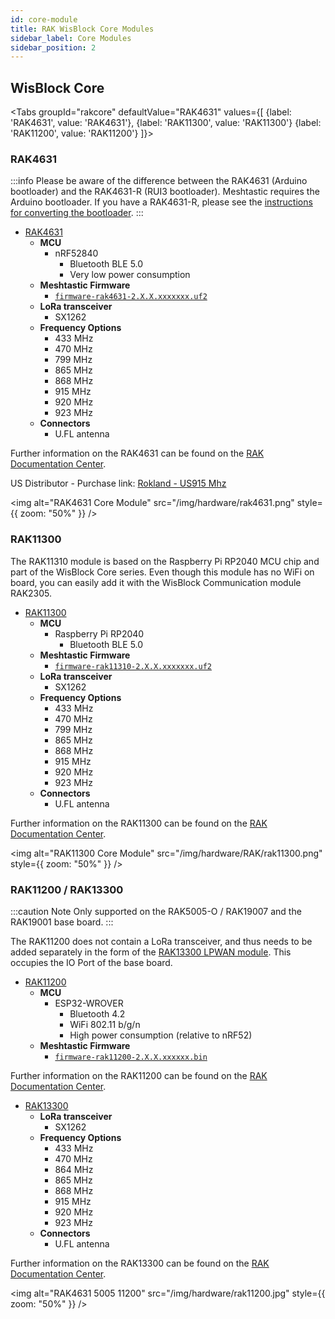 ```yaml
---
id: core-module
title: RAK WisBlock Core Modules
sidebar_label: Core Modules
sidebar_position: 2
---
```



## WisBlock Core

<Tabs
groupId="rakcore"
defaultValue="RAK4631"
values={[
{label: 'RAK4631', value: 'RAK4631'},
{label: 'RAK11300', value: 'RAK11300'}
{label: 'RAK11200', value: 'RAK11200'}
]}>

<TabItem value="RAK4631">

### RAK4631

:::info
Please be aware of the difference between the RAK4631 (Arduino bootloader) and the RAK4631-R (RUI3 bootloader). Meshtastic requires the Arduino bootloader. If you have a RAK4631-R, please see the [instructions for converting the bootloader](/docs/getting-started/flashing-firmware/nrf52/convert-rak4631r).
:::

- [RAK4631](https://store.rakwireless.com/products/rak4631-lpwan-node?variant=37505443856582)
  - **MCU**
    - nRF52840
      - Bluetooth BLE 5.0
      - Very low power consumption
  - **Meshtastic Firmware**
    - [`firmware-rak4631-2.X.X.xxxxxxx.uf2`](/downloads)
  - **LoRa transceiver**
    - SX1262
  - **Frequency Options**
    - 433 MHz
    - 470 MHz
    - 799 MHz
    - 865 MHz
    - 868 MHz
    - 915 MHz
    - 920 MHz
    - 923 MHz
  - **Connectors**
    - U.FL antenna

Further information on the RAK4631 can be found on the [RAK Documentation Center](https://docs.rakwireless.com/Product-Categories/WisBlock/RAK4631/Overview/#product-description).

US Distributor - Purchase link: [Rokland - US915 Mhz](https://store.rokland.com/products/rak-wireless-rak4631-nordic-nrf52840-ble-core-module-for-lorawan-with-lora-sx1262)

<img
  alt="RAK4631 Core Module"
  src="/img/hardware/rak4631.png"
  style={{ zoom: "50%" }}
/>

</TabItem>
<TabItem value="RAK11200">

### RAK11300

The RAK11310 module is based on the Raspberry Pi RP2040 MCU chip and part of the WisBlock Core series. Even though this module has no WiFi on board, you can easily add it with the WisBlock Communication module RAK2305.

- [RAK11300](https://store.rakwireless.com/products/rak11310-wisblock-lpwan-module?variant=40830755471558)
  - **MCU**
    - Raspberry Pi RP2040
      - Bluetooth BLE 5.0
  - **Meshtastic Firmware**
    - [`firmware-rak11310-2.X.X.xxxxxxx.uf2`](/downloads)
  - **LoRa transceiver**
    - SX1262
  - **Frequency Options**
    - 433 MHz
    - 470 MHz
    - 799 MHz
    - 865 MHz
    - 868 MHz
    - 915 MHz
    - 920 MHz
    - 923 MHz
  - **Connectors**
    - U.FL antenna

Further information on the RAK11300 can be found on the [RAK Documentation Center](https://docs.rakwireless.com/Product-Categories/WisBlock/RAK11310/Overview/).


<img
  alt="RAK11300 Core Module"
  src="/img/hardware/RAK/rak11300.png"
  style={{ zoom: "50%" }}
/>

</TabItem>
<TabItem value="RAK11300">




### RAK11200 / RAK13300

:::caution Note
Only supported on the RAK5005-O / RAK19007 and the RAK19001 base board.
:::

The RAK11200 does not contain a LoRa transceiver, and thus needs to be added separately in the form of the [RAK13300 LPWAN module](https://store.rakwireless.com/products/rak13300-wisblock-lpwan). This occupies the IO Port of the base board.

- [RAK11200](https://store.rakwireless.com/products/wiscore-esp32-module-rak11200)
  - **MCU**
    - ESP32-WROVER
      - Bluetooth 4.2
      - WiFi 802.11 b/g/n
      - High power consumption (relative to nRF52)
  - **Meshtastic Firmware**
    - [`firmware-rak11200-2.X.X.xxxxxx.bin`](/downloads)

Further information on the RAK11200 can be found on the [RAK Documentation Center](https://docs.rakwireless.com/Product-Categories/WisBlock/RAK11200/Overview/#product-description).

- [RAK13300](https://store.rakwireless.com/products/rak13300-wisblock-lpwan)
  - **LoRa transceiver**
    - SX1262
  - **Frequency Options**
    - 433 MHz
    - 470 MHz
    - 864 MHz
    - 865 MHz
    - 868 MHz
    - 915 MHz
    - 920 MHz
    - 923 MHz
  - **Connectors**
    - U.FL antenna

Further information on the RAK13300 can be found on the [RAK Documentation Center](https://docs.rakwireless.com/Product-Categories/WisBlock/RAK13300/Overview/#product-description).

<img
  alt="RAK4631 5005 11200"
  src="/img/hardware/rak11200.jpg"
  style={{ zoom: "50%" }}
/>

</TabItem>
</Tabs>
